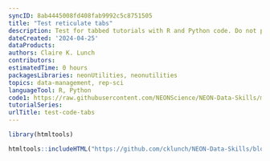```yaml
---
syncID: 8ab4445008fd408fab9992c5c8751505
title: "Test reticulate tabs"
description: Test for tabbed tutorials with R and Python code. Do not publish this tutorial.
dateCreated: '2024-04-25'
dataProducts: 
authors: Claire K. Lunch
contributors: 
estimatedTime: 0 hours
packagesLibraries: neonUtilities, neonutilities
topics: data-management, rep-sci
languageTool: R, Python
code1: https://raw.githubusercontent.com/NEONScience/NEON-Data-Skills/main/tutorials/Other/Concept-intros/testing/test_code_tabs.R
tutorialSeries:
urlTitle: test-code-tabs
---
```


```r

library(htmltools)

```


```r

htmltools::includeHTML("https://github.com/cklunch/NEON-Data-Skills/blob/main/tutorials-in-development/Other/test_code_tabs.html")

```

